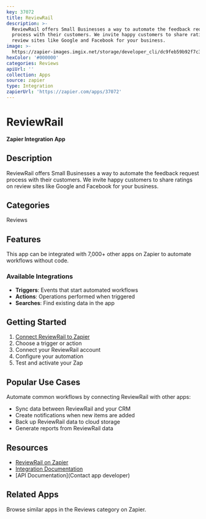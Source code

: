 ```yaml
---
key: 37072
title: ReviewRail
description: >-
  ReviewRail offers Small Businesses a way to automate the feedback request
  process with their customers. We invite happy customers to share ratings on
  review sites like Google and Facebook for your business.
image: >-
  https://zapier-images.imgix.net/storage/developer_cli/dc9feb59b92f7c314cef06d63d8f2791.png?auto=format%2Ccompress&ixlib=python-3.0.0&q=50
hexColor: '#000000'
categories: Reviews
apiUrl: ''
collection: Apps
source: zapier
type: Integration
zapierUrl: 'https://zapier.com/apps/37072'
---
```

# ReviewRail

**Zapier Integration App**

## Description

ReviewRail offers Small Businesses a way to automate the feedback request process with their customers. We invite happy customers to share ratings on review sites like Google and Facebook for your business.

## Categories

Reviews

## Features

This app can be integrated with 7,000+ other apps on Zapier to automate workflows without code.

### Available Integrations

- **Triggers**: Events that start automated workflows
- **Actions**: Operations performed when triggered
- **Searches**: Find existing data in the app

## Getting Started

1. [Connect ReviewRail to Zapier](https://zapier.com/apps/37072)
2. Choose a trigger or action
3. Connect your ReviewRail account
4. Configure your automation
5. Test and activate your Zap

## Popular Use Cases

Automate common workflows by connecting ReviewRail with other apps:

- Sync data between ReviewRail and your CRM
- Create notifications when new items are added
- Back up ReviewRail data to cloud storage
- Generate reports from ReviewRail data

## Resources

- [ReviewRail on Zapier](https://zapier.com/apps/37072)
- [Integration Documentation](https://zapier.com/apps/37072/integrations)
- [API Documentation](Contact app developer)

## Related Apps

Browse similar apps in the Reviews category on Zapier.

